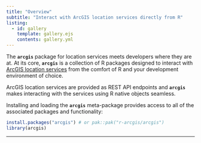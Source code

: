 ```yaml
---
title: "Overview"
subtitle: "Interact with ArcGIS location services directly from R"
listing:
  - id: gallery
    template: gallery.ejs
    contents: gallery.yml
---
```


The **`arcgis`** package for location services meets developers where they are at. At its core, **`arcgis`** is a collection of R packages designed to interact with [ArcGIS location services](https://developers.arcgis.com/documentation/mapping-apis-and-services/) from the comfort of R and your development environment of choice. 

ArcGIS location services are provided as REST API endpoints and **`arcgis`** makes interacting with the services using R native objects seamless.

Installing and loading the **`arcgis`** meta-package provides access to all of the associated packages and functionality:

```r
install.packages("arcgis") # or pak::pak("r-arcgis/arcgis")
library(arcgis)
```

<hr>

